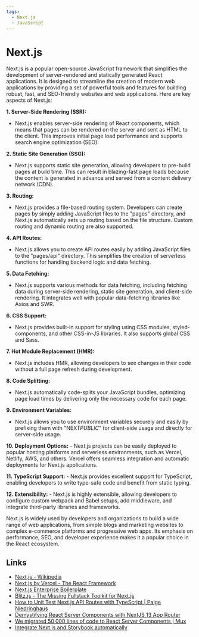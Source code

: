 ```yaml
---
tags:
  - Next.js
  - JavaScript
---
```


# Next.js

Next.js is a popular open-source JavaScript framework that simplifies the development of server-rendered and statically generated React applications. It is designed to streamline the creation of modern web applications by providing a set of powerful tools and features for building robust, fast, and SEO-friendly websites and web applications. Here are key aspects of Next.js:

**1. Server-Side Rendering (SSR):**

- Next.js enables server-side rendering of React components, which means that pages can be rendered on the server and sent as HTML to the client. This improves initial page load performance and supports search engine optimization (SEO).

**2. Static Site Generation (SSG):**

- Next.js supports static site generation, allowing developers to pre-build pages at build time. This can result in blazing-fast page loads because the content is generated in advance and served from a content delivery network (CDN).

**3. Routing:**

- Next.js provides a file-based routing system. Developers can create pages by simply adding JavaScript files to the "pages" directory, and Next.js automatically sets up routing based on the file structure. Custom routing and dynamic routing are also supported.

**4. API Routes:**

- Next.js allows you to create API routes easily by adding JavaScript files to the "pages/api" directory. This simplifies the creation of serverless functions for handling backend logic and data fetching.

**5. Data Fetching:**

- Next.js supports various methods for data fetching, including fetching data during server-side rendering, static site generation, and client-side rendering. It integrates well with popular data-fetching libraries like Axios and SWR.

**6. CSS Support:**

- Next.js provides built-in support for styling using CSS modules, styled-components, and other CSS-in-JS libraries. It also supports global CSS and Sass.

**7. Hot Module Replacement (HMR):**

- Next.js includes HMR, allowing developers to see changes in their code without a full page refresh during development.

**8. Code Splitting:**

- Next.js automatically code-splits your JavaScript bundles, optimizing page load times by delivering only the necessary code for each page.

**9. Environment Variables:**

- Next.js allows you to use environment variables securely and easily by prefixing them with "NEXT*PUBLIC*" for client-side usage and directly for server-side usage.

**10. Deployment Options:** - Next.js projects can be easily deployed to popular hosting platforms and serverless environments, such as Vercel, Netlify, AWS, and others. Vercel offers seamless integration and automatic deployments for Next.js applications.

**11. TypeScript Support:** - Next.js provides excellent support for TypeScript, enabling developers to write type-safe code and benefit from static typing.

**12. Extensibility:** - Next.js is highly extensible, allowing developers to configure custom webpack and Babel setups, add middleware, and integrate third-party libraries and frameworks.

Next.js is widely used by developers and organizations to build a wide range of web applications, from simple blogs and marketing websites to complex e-commerce platforms and progressive web apps. Its emphasis on performance, SEO, and developer experience makes it a popular choice in the React ecosystem.

## Links

- [Next.js - Wikipedia](https://en.wikipedia.org/wiki/Next.js)
- [Next.js by Vercel - The React Framework](https://nextjs.org/)
- [Next.js Enterprise Boilerplate](https://next-enterprise.vercel.app/)
- [Blitz.js - The Missing Fullstack Toolkit for Next.js](https://blitzjs.com/)
- [How to Unit Test Next.js API Routes with TypeScript | Paige Niedringhaus](https://www.paigeniedringhaus.com/blog/how-to-unit-test-next-js-api-routes-with-typescript)
- [Demystifying React Server Components with NextJS 13 App Router](https://demystifying-rsc.vercel.app/)
- [We migrated 50,000 lines of code to React Server Components | Mux](https://www.mux.com/blog/what-are-react-server-components)
- [Integrate Next.js and Storybook automatically](https://storybook.js.org/blog/integrate-nextjs-and-storybook-automatically/)
